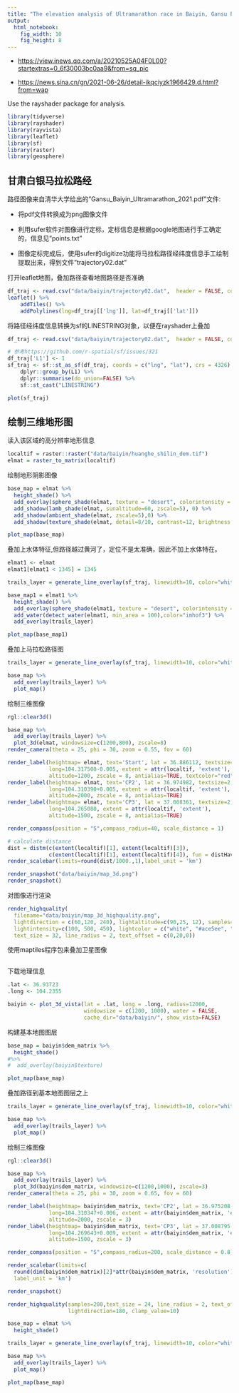 ```yaml
---
title: "The elevation analysis of Ultramarathon race in Baiyin, Gansu Province on May 22nd, 2021"
output: 
  html_notebook: 
    fig_width: 10
    fig_height: 8
---
```


-   <https://view.inews.qq.com/a/20210525A04F0L00?startextras=0_6f30003bc0aa9&from=sq_pic>

-   <https://news.sina.cn/gn/2021-06-26/detail-ikqciyzk1966429.d.html?from=wap>

Use the rayshader package for analysis.

```r
library(tidyverse)
library(rayshader)
library(rayvista)
library(leaflet)
library(sf)
library(raster)
library(geosphere)
```

## 甘肃白银马拉松路经

路径图像来自清华大学给出的"Gansu_Baiyin_Ultramarathon_2021.pdf"文件:

-   将pdf文件转换成为png图像文件

-   利用sufer软件对图像进行定标，定标信息是根据google地图进行手工确定的，信息见"points.txt"

-   图像定标完成后，使用sufer的digitize功能将马拉松路径经纬度信息手工绘制提取出来，得到文件"trajectory02.dat"

打开leaflet地图，叠加路径查看地图路径是否准确

```r
df_traj <- read.csv("data/baiyin/trajectory02.dat",  header = FALSE, col.names=c("lng", "lat"))
leaflet() %>%
    addTiles() %>%
    addPolylines(lng=df_traj[['lng']], lat=df_traj[['lat']])
```

将路径经纬度信息转换为sf的LINESTRING对象，以便在rayshader上叠加

```r
df_traj <- read.csv("data/baiyin/trajectory02.dat",  header = FALSE, col.names=c("lng", "lat"))

# 参考https://github.com/r-spatial/sf/issues/321
df_traj['L1'] <- 1
sf_traj <- sf::st_as_sf(df_traj, coords = c("lng", "lat"), crs = 4326) %>%
    dplyr::group_by(L1) %>%
    dplyr::summarise(do_union=FALSE) %>%
    sf::st_cast("LINESTRING")

plot(sf_traj)
```

## 绘制三维地形图

读入该区域的高分辨率地形信息

```r
localtif = raster::raster("data/baiyin/huanghe_shilin_dem.tif")
elmat = raster_to_matrix(localtif)
```

绘制地形阴影图像

```r
base_map = elmat %>% 
  height_shade() %>%
  add_overlay(sphere_shade(elmat, texture = "desert", colorintensity = 5), alphalayer=0.5) %>%
  add_shadow(lamb_shade(elmat, sunaltitude=60, zscale=5), 0) %>%
  add_shadow(ambient_shade(elmat, zscale=5),0) %>% 
  add_shadow(texture_shade(elmat, detail=8/10, contrast=12, brightness = 12), 0.1)

plot_map(base_map)
```

叠加上水体特征,但路径越过黄河了，定位不是太准确，因此不加上水体特在。
```r
elmat1 <- elmat
elmat1[elmat1 < 1345] = 1345

trails_layer = generate_line_overlay(sf_traj, linewidth=10, color="white", attr(localtif,"extent"), heightmap = elmat)

base_map1 = elmat1 %>% 
  height_shade() %>%
  add_overlay(sphere_shade(elmat1, texture = "desert", colorintensity = 5), alphalayer=0.5) %>%
  add_water(detect_water(elmat1, min_area = 100),color="imhof3") %>%
  add_overlay(trails_layer)

plot_map(base_map1)
```


叠加上马拉松路径图

```r
trails_layer = generate_line_overlay(sf_traj, linewidth=10, color="white", attr(localtif,"extent"), heightmap = elmat)

base_map %>% 
  add_overlay(trails_layer) %>% 
  plot_map()
```




绘制三维图像

```r

rgl::clear3d()

base_map %>% 
  add_overlay(trails_layer) %>%
  plot_3d(elmat, windowsize=c(1200,800), zscale=8)
render_camera(theta = 25, phi = 30, zoom = 0.55, fov = 60)

render_label(heightmap= elmat, text='Start', lat = 36.886112, textsize=2,
             long=104.317508-0.005, extent = attr(localtif, 'extent'), 
             altitude=1200, zscale = 8, antialias=TRUE, textcolor="red")
render_label(heightmap= elmat, text='CP2', lat = 36.974982, textsize=2,
             long=104.310390+0.005, extent = attr(localtif, 'extent'), 
             altitude=2000, zscale = 8, antialias=TRUE)
render_label(heightmap= elmat, text='CP3', lat = 37.008361, textsize=2,
             long=104.265080, extent = attr(localtif, 'extent'), 
             altitude=1500, zscale = 8, antialias=TRUE)

render_compass(position = "S",compass_radius=40, scale_distance = 1) 

# calculate distance
dist = distm(c(extent(localtif)[1], extent(localtif)[3]), 
             c(extent(localtif)[1], extent(localtif)[4]), fun = distHaversine)[,1]
render_scalebar(limits=round(dist/1000.,1),label_unit = 'km')

render_snapshot("data/baiyin/map_3d.png")
render_snapshot()
```

对图像进行渲染

```r
render_highquality(
  filename="data/baiyin/map_3d_highquality.png",
  lightdirection = c(60,120, 240), lightaltitude=c(90,25, 12), samples=1200,
  lightintensity=c(100, 500, 450), lightcolor = c("white", "#ace5ee", "#f0ffff"),
  text_size = 32, line_radius = 2, text_offset = c(0,20,0))
```
使用maptiles程序包来叠加卫星图像
```r

```




下载地理信息

```r
.lat <- 36.93723
.long <- 104.2355

baiyin <- plot_3d_vista(lat = .lat, long = .long, radius=12000, 
                        windowsize = c(1200, 1000), water = FALSE, 
                        cache_dir="data/baiyin/", show_vista=FALSE)
```

构建基本地图图层

```r
base_map = baiyin$dem_matrix %>% 
  height_shade() 
#%>%
#  add_overlay(baiyin$texture)

plot_map(base_map)
```

叠加路径到基本地图图层之上

```r

trails_layer = generate_line_overlay(sf_traj, linewidth=10, color="white", attr(baiyin$dem_matrix,"extent"), heightmap = baiyin$dem_matrix)

base_map %>% 
  add_overlay(trails_layer) %>% 
  plot_map()
```

绘制三维图像

```r

rgl::clear3d()

base_map %>% 
  add_overlay(trails_layer) %>%
  plot_3d(baiyin$dem_matrix, windowsize=c(1200,1000), zscale=3)
render_camera(theta = 25, phi = 30, zoom = 0.65, fov = 60)

render_label(heightmap= baiyin$dem_matrix, text='CP2', lat = 36.975208-0.018,
             long=104.310347+0.006, extent = attr(baiyin$dem_matrix, 'extent'), 
             altitude=2000, zscale = 3)
render_label(heightmap= baiyin$dem_matrix, text='CP3', lat = 37.008795-0.02,
             long=104.269643+0.009, extent = attr(baiyin$dem_matrix, 'extent'), 
             altitude=1500, zscale = 3)

render_compass(position = "S",compass_radius=200, scale_distance = 0.8) 

render_scalebar(limits=c(
  round(dim(baiyin$dem_matrix)[2]*attr(baiyin$dem_matrix, 'resolution')/1000,1)),
  label_unit = 'km')

render_snapshot()
```

```r
render_highquality(samples=200,text_size = 24, line_radius = 2, text_offset = c(0,20,0),
                   lightdirection=180, clamp_value=10)
```

```r


base_map = elmat %>% 
  height_shade()

trails_layer = generate_line_overlay(sf_traj, linewidth=10, color="white", attr(localtif,"extent"), heightmap = elmat)

base_map %>% 
  add_overlay(trails_layer) %>% 
  plot_map()

plot_map(base_map)
```
